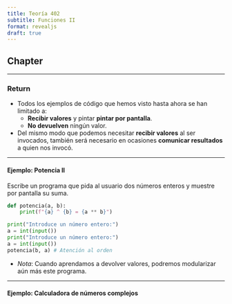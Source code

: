```yaml
---
title: Teoría 402
subtitle: Funciones II
format: revealjs
draft: true
---
```


## Chapter {.center}

---

### Return

- Todos los ejemplos de código que hemos visto hasta ahora se han limitado a:
    - **Recibir valores** y pintar **pintar por pantalla**.
    - **No devuelven** ningún valor.
- Del mismo modo que podemos necesitar **recibir valores** al ser invocados, también será necesario en ocasiones **comunicar resultados** a quien nos invocó.

---

#### Ejemplo: Potencia II

Escribe un programa que pida al usuario dos números enteros y muestre por pantalla su suma.

```python
def potencia(a, b):
    print(f"{a} ^ {b} = {a ** b}")

print("Introduce un número entero:")
a = int(input())
print("Introduce un número entero:")
a = int(input())
potencia(b, a) # Atención al orden
```

- _Nota_: Cuando aprendamos a devolver valores, podremos modularizar aún más este programa.

---

#### Ejemplo: Calculadora de números complejos

